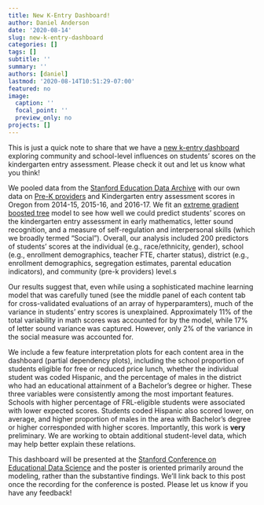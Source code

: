 ```yaml
---
title: New K-Entry Dashboard!
author: Daniel Anderson
date: '2020-08-14'
slug: new-k-entry-dashboard
categories: []
tags: []
subtitle: ''
summary: ''
authors: [daniel]
lastmod: '2020-08-14T10:51:29-07:00'
featured: no
image:
  caption: ''
  focal_point: ''
  preview_only: no
projects: []
---
```


This is just a quick note to share that we have a [new k-entry dashboard](../../../pre-k-dashboard) exploring community and school-level influences on students' scores on the kindergarten entry assessment. Please check it out and let us know what you think!

We pooled data from the [Stanford Education Data Archive](https://edopportunity.org) with our own data on [Pre-K providers](https://github.com/OR-K-Entry/ec-providers) and Kindergarten entry assessment scores in Oregon from 2014-15, 2015-16, and 2016-17. We fit an [extreme gradient boosted tree](https://xgboost.readthedocs.io/) model to see how well we could predict students' scores on the kindergarten entry assessment in early mathematics, letter sound recognition, and a measure of self-regulation and interpersonal skills (which we broadly termed "Social"). Overall, our analysis included 200 predictors of students' scores at the individual (e.g., race/ethnicity, gender), school (e.g., enrollment demographics, teacher FTE, charter status), district (e.g., enrollment demographics, segregation estimates, parental education indicators), and community (pre-k providers) level.s

Our results suggest that, even while using a sophisticated machine learning model that was carefully tuned (see the middle panel of each content tab for cross-validated evaluations of an array of hyperparamters), much of the variance in students' entry scores is unexplained. Approximately 11% of the total variability in math scores was accounted for by the model, while 17% of letter sound variance was captured. However, only 2% of the variance in the social measure was accounted for. 

We include a few feature interpretation plots for each content area in the dashboard (partial dependency plots), including the school proportion of students eligible for free or reduced price lunch, whether the individual student was coded Hispanic, and the percentage of males in the district who had an educational attainment of a Bachelor's degree or higher. These three variables were consistently among the most important features. Schools with higher percentage of FRL-eligible students were associated with lower expected scores. Students coded Hispanic also scored lower, on average, and higher proportion of males in the area with Bachelor's degree or higher corresponded with higher scores. Importantly, this work is **very** preliminary. We are working to obtain additional student-level data, which may help better explain these relations.

This dashboard will be presented at the [Stanford Conference on Educational Data Science](https://iriss.stanford.edu/css/conferences/conference-educational-data-science/agenda) and the poster is oriented primarily around the modeling, rather than the substantive findings. We'll link back to this post once the recording for the conference is posted. Please let us know if you have any feedback!



